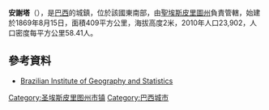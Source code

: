 '''安謝塔'''（{{lang-pt|Anchieta}}），是[[巴西|巴西]]的城鎮，位於該國東南部，由[[聖埃斯皮里圖州|聖埃斯皮里圖州]]負責管轄，始建於1869年8月15日，面積409平方公里，海拔高度2米，2010年人口23,902，人口密度每平方公里58.41人。

==參考資料==
*[http://ibge.gov.br/cidadesat/painel/painel.php?lang=&codmun=320040&search=espirito-santo|anchieta|infograficos:-dados-gerais-do-municipio Brazilian Institute of Geography and Statistics] {{Wayback|url=http://ibge.gov.br/cidadesat/painel/painel.php?lang=&codmun=320040&search=espirito-santo%7Canchieta%7Cinfograficos%3A-dados-gerais-do-municipio |date=20160403093707 }}

{{coord|20|48|20|S|40|38|40|W|type:city_region:BR|display=title}}

{{Brazil-geo-stub}}
{{聖埃斯皮里圖州市鎮}}
[[Category:圣埃斯皮里图州市镇|Category:圣埃斯皮里图州市镇]]
[[Category:巴西城市|Category:巴西城市]]